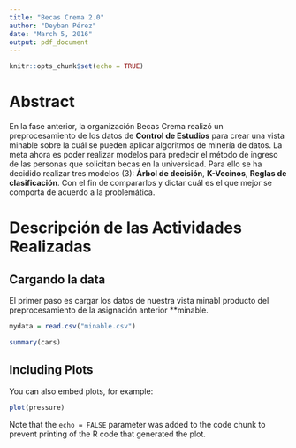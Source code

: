 ```yaml
---
title: "Becas Crema 2.0"
author: "Deyban Pérez"
date: "March 5, 2016"
output: pdf_document
---
```


```r
knitr::opts_chunk$set(echo = TRUE)
```

# **Abstract**
En la fase anterior, la organización Becas Crema realizó un preprocesamiento de los datos de **Control de Estudios** para crear una vista minable sobre la cuál se pueden aplicar algoritmos de minería de datos. La meta ahora es poder realizar modelos para predecir el método de ingreso de las personas que solicitan becas en la universidad. Para ello se ha decidido realizar tres modelos (3): **Árbol de decisión**, **K-Vecinos**, **Reglas de clasificación**. Con el fin de compararlos y dictar cuál es el que mejor se comporta de acuerdo a la problemática.

# **Descripción de las Actividades Realizadas**

## **Cargando la data  **
El primer paso es cargar los datos de nuestra vista minabl producto del preprocesamiento de la asignación anterior **minable.

```r
mydata = read.csv("minable.csv")
```




```r
summary(cars)
```

## Including Plots

You can also embed plots, for example:

```r
plot(pressure)
```

Note that the `echo = FALSE` parameter was added to the code chunk to prevent printing of the R code that generated the plot.
